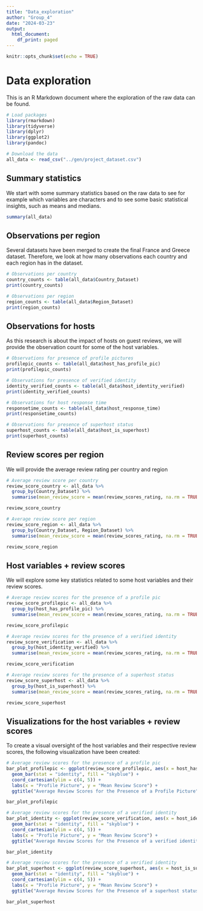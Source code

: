 ```yaml
---
title: "Data_exploration"
author: "Group_4"
date: "2024-03-23"
output:
  html_document:
    df_print: paged
---
```


```r
knitr::opts_chunk$set(echo = TRUE)
```

# Data exploration

This is an R Markdown document where the exploration of the raw data can be found.

```r
# Load packages
library(rmarkdown)
library(tidyverse)
library(dplyr)
library(ggplot2)
library(pandoc)
```

```r
# Download the data 
all_data <- read_csv("../gen/project_dataset.csv")

```

## Summary statistics

We start with some summary statistics based on the raw data to see for example which variables are characters and to see some basic statistical insights, such as means and medians.

```r
summary(all_data)
```

## Observations per region

Several datasets have been merged to create the final France and Greece dataset. Therefore, we look at how many observations each country and each region has in the dataset.

```r
# Observations per country
country_counts <- table(all_data$Country_Dataset)
print(country_counts)
```

```r
# Observations per region
region_counts <- table(all_data$Region_Dataset)
print(region_counts)
```

## Observations for hosts

As this research is about the impact of hosts on guest reviews, we will provide the observation count for some of the host variables.

```r
# Observations for presence of profile pictures
profilepic_counts <- table(all_data$host_has_profile_pic)
print(profilepic_counts)
```

```r
# Observations for presence of verified identity
identity_verified_counts <- table(all_data$host_identity_verified)
print(identity_verified_counts)
```

```r
# Observations for host response time
responsetime_counts <- table(all_data$host_response_time)
print(responsetime_counts)
```

```r
# Observations for presence of superhost status
superhost_counts <- table(all_data$host_is_superhost)
print(superhost_counts)
```

## Review scores per region

We will provide the average review rating per country and region

```r
# Average review score per country
review_score_country <- all_data %>%
  group_by(Country_Dataset) %>%
  summarise(mean_review_score = mean(review_scores_rating, na.rm = TRUE))

review_score_country
```

```r
# Average review score per region
review_score_region <- all_data %>%
  group_by(Country_Dataset, Region_Dataset) %>%
  summarise(mean_review_score = mean(review_scores_rating, na.rm = TRUE))

review_score_region
```

## Host variables + review scores

We will explore some key statistics related to some host variables and their review scores.

```r
# Average review scores for the presence of a profile pic
review_score_profilepic <- all_data %>%
  group_by(host_has_profile_pic) %>%
  summarise(mean_review_score = mean(review_scores_rating, na.rm = TRUE))

review_score_profilepic
```

```r
# Average review scores for the presence of a verified identity
review_score_verification <- all_data %>%
  group_by(host_identity_verified) %>%
  summarise(mean_review_score = mean(review_scores_rating, na.rm = TRUE))

review_score_verification
```

```r
# Average review scores for the presence of a superhost status
review_score_superhost <- all_data %>%
  group_by(host_is_superhost) %>%
  summarise(mean_review_score = mean(review_scores_rating, na.rm = TRUE))

review_score_superhost
```

## Visualizations for the host variables + review scores

To create a visual oversight of the host variables and their respective review scores, the following visualization have been created:

```r
# Average review scores for the presence of a profile pic
bar_plot_profilepic <- ggplot(review_score_profilepic, aes(x = host_has_profile_pic, y = mean_review_score)) +
  geom_bar(stat = "identity", fill = "skyblue") +
  coord_cartesian(ylim = c(4, 5)) +  
  labs(x = "Profile Picture", y = "Mean Review Score") +
  ggtitle("Average Review Scores for the Presence of a Profile Picture")

bar_plot_profilepic

```

```r
# Average review scores for the presence of a verified identity
bar_plot_identity <- ggplot(review_score_verification, aes(x = host_identity_verified, y = mean_review_score)) +
  geom_bar(stat = "identity", fill = "skyblue") +
  coord_cartesian(ylim = c(4, 5)) +  
  labs(x = "Profile Picture", y = "Mean Review Score") +
  ggtitle("Average Review Scores for the Presence of a verified identity")

bar_plot_identity
```

```r
# Average review scores for the presence of a verified identity
bar_plot_superhost <- ggplot(review_score_superhost, aes(x = host_is_superhost, y = mean_review_score)) +
  geom_bar(stat = "identity", fill = "skyblue") +
  coord_cartesian(ylim = c(4, 5)) +  
  labs(x = "Profile Picture", y = "Mean Review Score") +
  ggtitle("Average Review Scores for the Presence of a superhost status")

bar_plot_superhost
```
